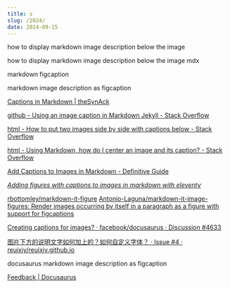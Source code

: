 ```yaml
---
title: s
slug: /2024/
date: 2024-09-15
---
```





how to display markdown image description below the image

how to display markdown image description below the image mdx

markdown figcaption

markdown image description as figcaption

[Captions in Markdown | theSynAck](https://thesynack.com/posts/markdown-captions/)

[github - Using an image caption in Markdown Jekyll - Stack Overflow](https://stackoverflow.com/questions/19331362/using-an-image-caption-in-markdown-jekyll)




[html - How to put two images side by side with captions below - Stack Overflow](https://stackoverflow.com/questions/73668542/how-to-put-two-images-side-by-side-with-captions-below)

[html - Using Markdown, how do I center an image and its caption? - Stack Overflow](https://stackoverflow.com/questions/3912694/using-markdown-how-do-i-center-an-image-and-its-caption)

[Add Captions to Images in Markdown - Definitive Guide](https://www.docstomarkdown.pro/add-image-captions-to-images-in-jekyll-blog-posts-with-markdown/)

*[Adding figures with captions to images in markdown with eleventy](https://www.alpower.com/tutorials/adding-figures-with-captions-to-images-in-markdown-with-eleventy/)*



[rbottomley/markdown-it-figure](https://github.com/rbottomley/markdown-it-figure)
[Antonio-Laguna/markdown-it-image-figures: Render images occurring by itself in a paragraph as a figure with support for figcaptions](https://github.com/Antonio-Laguna/markdown-it-image-figures)



[Creating captions for images? · facebook/docusaurus · Discussion #4633](https://github.com/facebook/docusaurus/discussions/4633)

[图片下方的说明文字如何加上的？如何自定义字体？ · Issue #4 · reuixiy/reuixiy.github.io](https://github.com/reuixiy/reuixiy.github.io/issues/4)


docusaurus markdown image description as figcaption

[Feedback | Docusaurus](https://docusaurus.io/feature-requests/p/image-captions)






